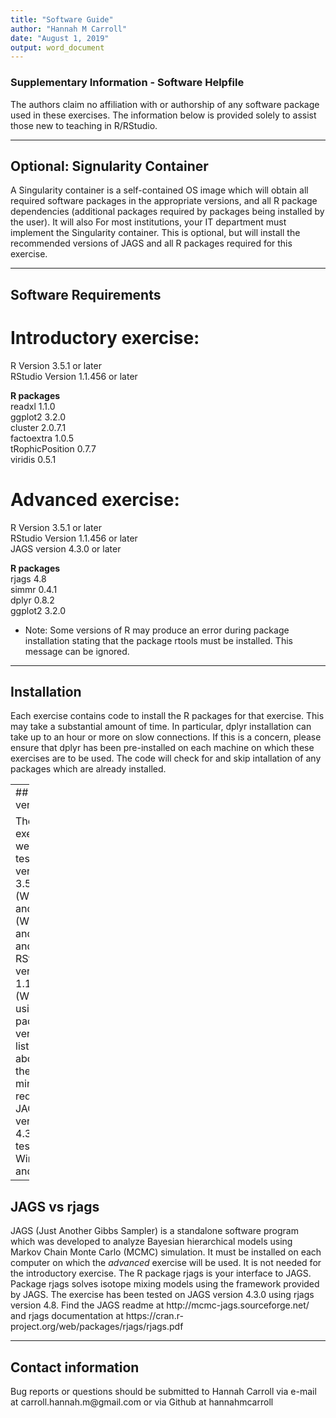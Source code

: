 ```yaml
---
title: "Software Guide"
author: "Hannah M Carroll"
date: "August 1, 2019"
output: word_document
---
```


### Supplementary Information - Software Helpfile

The authors claim no affiliation with or authorship of any software package used in these exercises. The information below is provided solely to assist those new to teaching in R/RStudio.

---

## Optional: Signularity Container

A Singularity container is a self-contained OS image which will obtain all required software packages in the appropriate versions, and all R package dependencies (additional packages required by packages being installed by the user). It will also For most institutions, your IT department must implement the Singularity container. This is optional, but will install the recommended versions of JAGS and all R packages required for this exercise.

---

## Software Requirements

# Introductory exercise:
R Version 3.5.1 or later  
RStudio Version 1.1.456 or later  

**R packages**  
readxl 1.1.0  
ggplot2 3.2.0  
cluster 2.0.7.1  
factoextra 1.0.5  
tRophicPosition 0.7.7  
viridis 0.5.1  

# Advanced exercise:
R Version 3.5.1 or later  
RStudio Version 1.1.456 or later  
JAGS version 4.3.0 or later  

**R packages**  
rjags 4.8  
simmr 0.4.1  
dplyr 0.8.2  
ggplot2 3.2.0  

- Note: Some versions of R may produce an error during package installation stating that the package rtools must be installed. This message can be ignored.

---

## Installation

Each exercise contains code to install the R packages for that exercise. This may take a substantial amount of time. In particular, dplyr installation can take up to an hour or more on slow connections. If this is a concern, please ensure that dplyr has been pre-installed on each machine on which these exercises are to be used. The code will check for and skip intallation of any packages which are already installed.

---
## Tested versions

These exercises were tested on R versions 3.5.1 (Windows) and 3.6.2 (Windows and Mac), and RStudio versions 1.1.456 (Windows), using the package versions listed above as the minimum required. JAGS version 4.3.0 was tested on Windows and Mac.

---

## JAGS vs rjags

JAGS (Just Another Gibbs Sampler) is a standalone software program which was developed to analyze Bayesian hierarchical models using Markov Chain Monte Carlo (MCMC) simulation. It must be installed on each computer on which the *advanced* exercise will be used. It is not needed for the introductory exercise. The R package rjags is your interface to JAGS. Package rjags solves isotope mixing models using the framework provided by JAGS. The exercise has been tested on JAGS version 4.3.0 using rjags version 4.8. Find the JAGS readme at http://mcmc-jags.sourceforge.net/ and rjags documentation at https://cran.r-project.org/web/packages/rjags/rjags.pdf

---

## Contact information

Bug reports or questions should be submitted to Hannah Carroll via e-mail at carroll.hannah.m@gmail.com or via Github at hannahmcarroll
